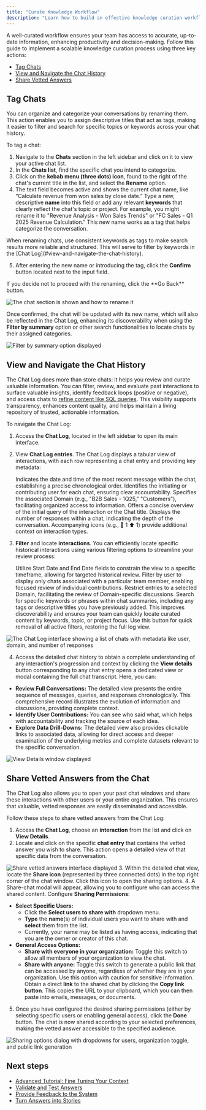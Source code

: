 ```yaml
---
title: "Curate Knowledge Workflow"
description: "Learn how to build an effective knowledge curation workflow by promoting vetted answers, organizing content with tags for quick search, and efficiently viewing and navigating chat history to keep your team’s information accurate and accessible."
---
```


A well-curated workflow ensures your team has access to accurate, up-to-date information, enhancing productivity and decision-making. Follow this guide to implement a scalable knowledge curation process using three key actions:

- [Tag Chats](#tag-chats)
- [View and Navigate the Chat History](#view-and-navigate-the-chat-history)
- [Share Vetted Answers](#share-vetted-answers-from-the-chat)

## Tag Chats

You can organize and categorize your conversations by renaming them. This action enables you to assign descriptive titles that act as tags, making it easier to filter and search for specific topics or keywords across your chat history.

To tag a chat:

1. Navigate to the **Chats** section in the left sidebar and click on it to view your active chat list.
2. In the **Chats list**, find the specific chat you intend to categorize.
3. Click on the **kebab menu (three dots) icon**, found to the right of the chat's current title in the list, and select the **Rename** option.
4. The text field becomes active and shows the current chat name, like “Calculate revenue from won sales by close date.” Type a new, descriptive **name** into this field or add any relevant **keywords** that clearly reflect the chat's topic or project. For example, you might rename it to "Revenue Analysis - Won Sales Trends" or "FC Sales - Q1 2025 Revenue Calculation." This new name works as a tag that helps categorize the conversation.

<Tip>
  When renaming chats, use consistent keywords as tags to make search results more reliable and structured. This will serve to filter by keywords in the [Chat Log](#view-and-navigate-the-chat-history).
</Tip>

5. After entering the new name or introducing the tag, click the **Confirm** button located next to the input field.

<Note>
  If you decide not to proceed with the renaming, click the **Go Back** button.
</Note>

![The chat section is shown and how to rename it](/images/rename-chatv2.png)

Once confirmed, the chat will be updated with its new name, which will also be reflected in the Chat Log, enhancing its discoverability when using the **Filter by summary** option or other search functionalities to locate chats by their assigned categories.

![Filter by summary option displayed](/images/filter-by-summary.png)

## View and Navigate the Chat History

The Chat Log does more than store chats: it helps you review and curate valuable information. You can filter, review, and evaluate past interactions to surface valuable insights, identify feedback loops (positive or negative), and access chats to [refine content like SQL queries](/improve-wisdom-ai-responses/validate-and-test-answers). This visibility supports transparency, enhances content quality, and helps maintain a living repository of trusted, actionable information.

To navigate the Chat Log:

1. Access the **Chat Log**, located in the left sidebar to open its main interface.
2. View **Chat Log entries**. The Chat Log displays a tabular view of interactions, with each row representing a chat entry and providing key metadata:

   <Tabs>
     <Tab title="Last Message">
       Indicates the date and time of the most recent message within the chat, establishing a precise chronological order.
     </Tab>
     <Tab title="User">
       Identifies the initiating or contributing user for each chat, ensuring clear accountability.
     </Tab>
     <Tab title="Domain">
       Specifies the associated Domain (e.g., "B2B Sales - 1Q25," "Customers"), facilitating organized access to information.
     </Tab>
     <Tab title="Chat">
       Offers a concise overview of the initial query of the interaction or the Chat title.
     </Tab>
     <Tab title="Responses">
       Displays the number of responses within a chat, indicating the depth of the conversation. Accompanying icons (e.g., 💬 1 ⬆️ 1) provide additional context on interaction types.
     </Tab>
   </Tabs>
3. **Filter** and locate **interactions**. You can efficiently locate specific historical interactions using various filtering options to streamline your review process:

   <Tabs>
     <Tab title="Date Range">
       Utilize Start Date and End Date fields to constrain the view to a specific timeframe, allowing for targeted historical review.
     </Tab>
     <Tab title="User-Specific">
       Filter by user to display only chats associated with a particular team member, enabling focused review of individual contributions.
     </Tab>
     <Tab title="Domain-Specific">
       Restrict entries to a selected Domain, facilitating the review of Domain-specific discussions.
     </Tab>
     <Tab title="Filter by summary">
       Search for specific keywords or phrases within chat summaries, including any tags or descriptive titles you have previously added. This improves discoverability and ensures your team can quickly locate curated content by keywords, topic, or project focus.
     </Tab>
     <Tab title="Clear Filters">
       Use this button for quick removal of all active filters, restoring the full log view.
     </Tab>
   </Tabs>

![The Chat Log interface showing a list of chats with metadata like user, domain, and number of responses](/images/chat-log-interface.png)

4. Access the detailed chat history to obtain a complete understanding of any interaction's progression and context by clicking the **View details** button corresponding to any chat entry opens a dedicated view or modal containing the full chat transcript. Here, you can:

- **Review Full Conversations:** The detailed view presents the entire sequence of messages, queries, and responses chronologically. This comprehensive record illustrates the evolution of information and discussions, providing complete context.
- **Identify User Contributions:** You can see who said what, which helps with accountability and tracking the source of each idea.
- **Explore Data Drill-Downs:** The detailed view also provides clickable links to associated data, allowing for direct access and deeper examination of the underlying metrics and complete datasets relevant to the specific conversation.

![View Details window displayed](/images/view-details-window.png)

## Share Vetted Answers from the Chat

The Chat Log also allows you to open your past chat windows and share these interactions with other users or your entire organization. This ensures that valuable, vetted responses are easily disseminated and accessible.

Follow these steps to share vetted answers from the Chat Log:

1. Access the **Chat Log**, choose an **interaction** from the list and click on **View Details**.
2. Locate and click on the specific **chat entry** that contains the vetted answer you wish to share. This action opens a detailed view of that specific data from the conversation.

![Share vetted answers interface displayed](/images/share-vetted-answers-01.png)
3. Within the detailed chat view, locate the **Share icon** (represented by three connected dots) in the top right corner of the chat window. Click this icon to open the sharing options.
4. A Share-chat modal will appear, allowing you to configure who can access the shared content. Configure **Sharing Permissions**:

- **Select Specific Users:**
  - Click the **Select users to share with** dropdown menu.
  - **Type** the **name**(s) of individual users you want to share with and **select** them from the list.
  - Currently, your name may be listed as having access, indicating that you are the owner or creator of this chat.
- **General Access Options:**
  - **Share with everyone in your organization:** Toggle this switch to allow all members of your organization to view the chat.
  - **Share with anyone:** Toggle this switch to generate a public link that can be accessed by anyone, regardless of whether they are in your organization. Use this option with caution for sensitive information.
    Obtain a direct **link** to the shared chat by clicking the **Copy link button**. This copies the URL to your clipboard, which you can then paste into emails, messages, or documents.

5. Once you have configured the desired sharing permissions (either by selecting specific users or enabling general access), click the **Done** button. The chat is now shared according to your selected preferences, making the vetted answer accessible to the specified audience.

![Sharing options dialog with dropdowns for users, organization toggle, and public link generation](/images/share-vetted-answers-02v2.png)

## Next steps

- [Advanced Tutorial: Fine Tuning Your Context](/setting-up-wisdom-ai/advanced-tutorial-fine-tuning-your-context)
- [Validate and Test Answers](/improve-wisdom-ai-responses/validate-and-test-answers)
- [Provide Feedback to the System](/setting-up-wisdom-ai/provide-feedback-to-the-system)
- [Turn Answers into Stories](/using-wisdom-ai-everyday/turn-answers-into-stories)